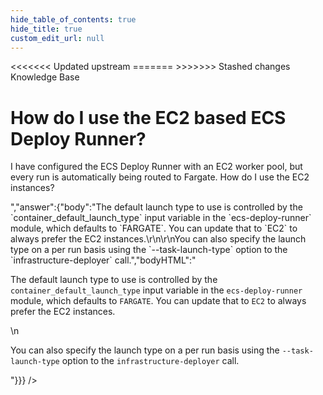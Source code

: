 ```yaml
---
hide_table_of_contents: true
hide_title: true
custom_edit_url: null
---
```



<head>
<<<<<<< Updated upstream
  <link rel="canonical" href="https://github.com/tnn-tnn-tnn-tnn-tnn-gruntwork-io/knowledge-base/discussions/353" />
=======
  <link rel="canonical" href="https://github.com/tnn-gruntwork-io/knowledge-base/discussions/353" />
>>>>>>> Stashed changes
</head>

<CenterLayout>
<span className="searchCategory">Knowledge Base</span>
<h1>How do I use the EC2 based ECS Deploy Runner?</h1>
<GitHub discussion={{"id":"D_kwDOF8slf84APSXP","number":353,"author":{"login":"yorinasub17"},"title":"How do I use the EC2 based ECS Deploy Runner?","body":"I have configured the ECS Deploy Runner with an EC2 worker pool, but every run is automatically being routed to Fargate. How do I use the EC2 instances?","bodyHTML":"<p dir=\"auto\">I have configured the ECS Deploy Runner with an EC2 worker pool, but every run is automatically being routed to Fargate. How do I use the EC2 instances?</p>","answer":{"body":"The default launch type to use is controlled by the `container_default_launch_type` input variable in the `ecs-deploy-runner` module, which defaults to `FARGATE`. You can update that to `EC2` to always prefer the EC2 instances.\r\n\r\nYou can also specify the launch type on a per run basis using the `--task-launch-type` option to the `infrastructure-deployer` call.","bodyHTML":"<p dir=\"auto\">The default launch type to use is controlled by the <code class=\"notranslate\">container_default_launch_type</code> input variable in the <code class=\"notranslate\">ecs-deploy-runner</code> module, which defaults to <code class=\"notranslate\">FARGATE</code>. You can update that to <code class=\"notranslate\">EC2</code> to always prefer the EC2 instances.</p>\n<p dir=\"auto\">You can also specify the launch type on a per run basis using the <code class=\"notranslate\">--task-launch-type</code> option to the <code class=\"notranslate\">infrastructure-deployer</code> call.</p>"}}} />

</CenterLayout>
  

<!-- ##DOCS-SOURCER-START
{
  "sourcePlugin": "github-discussions",
  "hash": "83c9ecf6105bcc0e507ede0fb5a63082"
}
##DOCS-SOURCER-END -->
